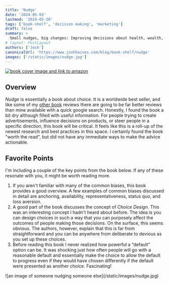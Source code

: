 ```yaml
---
title: 'Nudge'
date: '2024-05-03'
lastmod: '2024-05-20'
tags: ['book-shelf', 'decision making', 'marketing']
draft: false
summary: >
  Small nudges, big changes: Improving decisions about health, wealth, and happiness.
# layout: PostLayout
authors: ['Josh']
canonicalUrl: 'https://www.joshhaines.com/blog/book-shelf/nudge'
images: ['/static/images/nudge.jpg']
---
```


<div className="mx-auto w-1/3">
  <a href="https://www.amazon.com/Nudge-Richard-H-Thaler/dp/0300262280">
    <img
      alt="book cover image and link to amazon"
      src="https://m.media-amazon.com/images/I/41-W3GD3-KS._SY445_SX342_.jpg"
    />
  </a>
</div>

## Overview

_Nudge_ is essentially a book about choice. It is a worldwide best seller, and like some of my [other book](/blog/book-shelf/thinking-fast-and-slow) reviews there are going to be far better reviews than mine available with a quick google search. Honestly, I found the book a bit dry although filled with useful information. For people trying to create advertisements, influence decisions on products, or steer people in a specific direction, this book will be critical. It feels like this is a roll-up of the newest research and best practices in this space. I certainly found the book "worth the read", but did not have any immediate ways to make the advice actionable.

## Favorite Points

I'm including a couple of the key points from the book below. If any of these resonate with you, it might be worth reading more.

1. If you aren't familiar with many of the common biases, this book provides a good overview. A few examples of common biases discussed in detail are anchoring, availability, representativeness, status quo, and loss aversion.
2. A good part of the book discusses the concept of _Choice Design_. This was an interesting concept I hadn't heard about before. The idea is you can design choices in such a way that you can purposely affect the outcomes of people making those decisions. On the surface, this seems obvious. The authors, however, explain that this is far from straightforward and you can be anywhere from deliberate to devious as you set up these choices.
3. Before reading this book I never realized how powerful a “default” option can be. It was shocking just how often people will go with a reasonable default and essentially make the choice to allow the default to progress even if they would have chosen differently if the default were presented as another choice. Fascinating!

<div className="-mx-2 flex flex-wrap justify-center overflow-hidden xl:-mx-2">
  <div className="my-1 w-full overflow-hidden px-2 xl:my-1 xl:w-3/4 xl:px-2">
    ![an image of someone nudging someone else](/static/images/nudge.jpg)
  </div>
</div>
